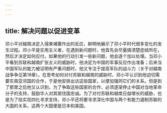 ```yaml
---
---
---
```

title: 解决问题以促进变革
---



邓小平对越南决定入侵柬埔寨作出的反应，鲜明地展示了邓小平时代很多变化的发生过程。邓小平是实用主义者，在遇到新问题时，他首先会尽量搞清楚症结所在，然后才决定如何应付。如果他的行动引发一些新问题，他会逐个加以处理。当邓小平看到苏联和越南扩张主义的威胁时，他决定为中国的军事反应作出准备；后来当中国军队的能力被证明有严重问题时，他又专注于提高军队的战斗力（关于对越南战争争见第18章）。在思考如何对付苏联和越南的威胁时，邓小平认识到他迫切需要东南亚邻国的合作，于是他安排出访这些国家，以便加强同它们的关系。但是到了那里之后他又认识到，为了争取这些国家的合作，必须逐渐停止中国对当地革命分子的支持，鼓励华人对其居住国忠诚。为了对付苏联和越南日益增长的威胁，也是为了给实现四化寻求支持，邓小平还将要寻求深化中国与两个有能力遏制苏联的大国的关系，这两个大国便是日本和美国。